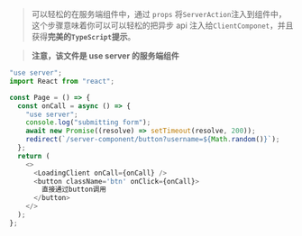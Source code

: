 > 可以轻松的在服务端组件中，通过 `props` 将`ServerAction`注入到组件中，这个步骤意味着你可以可以轻松的把异步 api 注入给`ClientComponet`，并且获得**完美的`TypeScript`提示**。

> **注意，该文件是 use server 的服务端组件**

```typescript
"use server";
import React from "react";

const Page = () => {
  const onCall = async () => {
    "use server";
    console.log("submitting form");
    await new Promise((resolve) => setTimeout(resolve, 200));
    redirect(`/server-component/button?username=${Math.random()}`);
  };
  return (
    <>
      <LoadingClient onCall={onCall} />
      <button className='btn' onClick={onCall}>
        直接通过button调用
      </button>
    </>
  );
};
```
